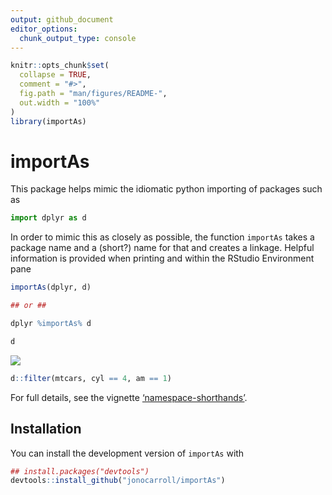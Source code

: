 ```yaml
---
output: github_document
editor_options: 
  chunk_output_type: console
---
```


<!-- README.md is generated from README.Rmd. Please edit that file -->

```r
knitr::opts_chunk$set(
  collapse = TRUE,
  comment = "#>",
  fig.path = "man/figures/README-",
  out.width = "100%"
)
library(importAs)
```

# importAs

This package helps mimic the idiomatic python importing of packages such as

```python
import dplyr as d
```

In order to mimic this as closely as possible, the function `importAs` takes a 
package name and a (short?) name for that and creates a linkage. Helpful information
is provided when printing and within the RStudio Environment pane

```r
importAs(dplyr, d)

## or ##

dplyr %importAs% d

d
```

![](./tools/environment.png)


```r
d::filter(mtcars, cyl == 4, am == 1)
```

For full details, see the vignette ['namespace-shorthands'](https://jonocarroll.github.io/importAs/articles/namespace-shorthands.html).

## Installation

You can install the development version of `importAs` with

```r
## install.packages("devtools")
devtools::install_github("jonocarroll/importAs")
```
